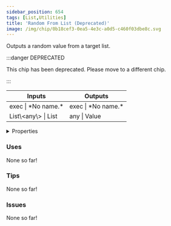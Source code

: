 ```yaml
---
sidebar_position: 654
tags: [List,Utilities]
title: 'Random From List (Deprecated)'
image: /img/chip/0b18cef3-0ea5-4e3c-a0d5-c460f03dbe8c.svg
---
```


Outputs a random value from a target list.

:::danger DEPRECATED

This chip has been deprecated. Please move to a different chip.

:::

<IChip uuid="0b18cef3-0ea5-4e3c-a0d5-c460f03dbe8c"/>

<table><thead><tr><th>Inputs</th><th>Outputs</th></tr></thead><tbody><tr><td>exec | *No name.*</td><td>exec | *No name.*</td></tr><tr><td>List\&lt;any\&gt; | List</td><td>any | Value</td></tr></tbody></table>

<details>
  <summary>Properties</summary>
  <div>
    <div>
    <table>
      <tbody>
        <tr>
          <td>Is beta required?</td>
          <td>No</td>
        </tr>
        <tr>
          <td>Is chip a trolling risk?</td>
          <td>No</td>
        </tr>
        <tr>
          <td>Is chip a role assignment risk?</td>
          <td>No</td>
        </tr>
        <tr>
          <td>Chip UUID</td>
          <td>0b18cef3-0ea5-4e3c-a0d5-c460f03dbe8c</td>
        </tr>
        <tr>
          <td>Room availability</td>
          <td>Available everywhere</td>
        </tr>
      </tbody>
    </table>
    </div>
  </div>
</details>

### Uses

None so far!

### Tips

None so far!

### Issues

None so far!